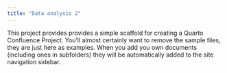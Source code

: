 ```yaml
---
title: "Data analysis 2"
---
```


This project provides provides a simple scaffold for creating a Quarto Confluence Project. You'll almost certainly want to remove the sample files, they are just here as examples. When you add you own documents (including ones in subfolders) they will be automatically added to the site navigation sidebar.
